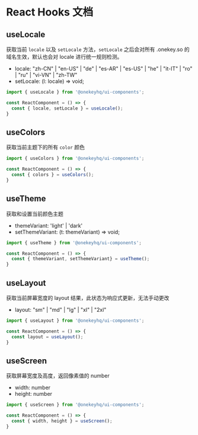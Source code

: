 
<Meta title="Basic/Hooks" />

# React Hooks 文档

## useLocale

获取当前 `locale` 以及 `setLocale` 方法，`setLocale` 之后会对所有 .onekey.so 的域名生效，默认也会对 locale 进行统一规则检测。

- locale: "zh-CN" | "en-US" | "de" | "es-AR" | "es-US" | "he" | "it-IT" | "ro" | "ru" | "vi-VN" | "zh-TW"
- setLocale: (l: locale) => void;

```js
import { useLocale } from '@onekeyhq/ui-components';

const ReactComponent = () => {
  const { locale, setLocale } = useLocale();
}
```

## useColors

获取当前主题下的所有 `color` 颜色

```js
import { useColors } from '@onekeyhq/ui-components';

const ReactComponent = () => {
  const { colors } = useColors();
}
```

## useTheme

获取和设置当前颜色主题

- themeVariant: 'light' | 'dark'
- setThemeVariant: (t: themeVariant) => void;

```js
import { useTheme } from '@onekeyhq/ui-components';

const ReactComponent = () => {
  const { themeVariant, setThemeVariant} = useTheme();
}
```

## useLayout

获取当前屏幕宽度的 layout 结果，此状态为响应式更新，无法手动更改

- layout: "sm" | "md" | "lg" | "xl" | "2xl"

```js
import { useLayout } from '@onekeyhq/ui-components';

const ReactComponent = () => {
  const layout = useLayout();
}
```

## useScreen

获取屏幕宽度及高度，返回像素值的 number

- width: number
- height: number

```js
import { useScreen } from '@onekeyhq/ui-components';

const ReactComponent = () => {
  const { width, height } = useScreen();
}
```
